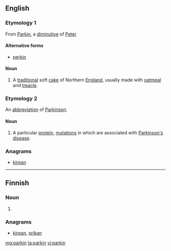 {{also|Parkin}}
==English==

===Etymology 1===
From [[Parkin]], a [[diminutive]] of [[Peter]]

====Alternative forms====
* [[perkin]]

====Noun====
{{en-noun|-}}

# A [[traditional]] soft [[cake]] of Northern [[England]], usually made with [[oatmeal]] and [[treacle]].

===Etymology 2===
An [[abbreviation]] of [[Parkinson]].

====Noun====
{{en-noun|-|s}}

# {{label|en|biochemistry}} A particular [[protein]], [[mutation]]s in which are associated with [[Parkinson's disease]].

===Anagrams===
* [[kirpan#English|kirpan]]

----

==Finnish==

===Noun===
{{head|fi|noun form}}

# {{fi-form of|case=genitive|pl=singular|parkki}}

===Anagrams===
* [[kirpan#Finnish|kirpan]], [[prikan#Finnish|prikan]]

[[mg:parkin]]
[[ta:parkin]]
[[vi:parkin]]